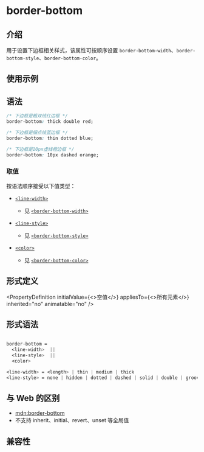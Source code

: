 # border-bottom

## 介绍

用于设置下边框相关样式，该属性可按顺序设置 `border-bottom-width`、`border-bottom-style`、`border-bottom-color`。

## 使用示例


<Go
  example="css-api"
  defaultFile="src/border-bottom/App.tsx"
  img="/assets/doc/css/border-bottom.jpg"
  defaultEntryFile="dist/border-bottom.lynx.bundle"
  entry="src/border-bottom"
/>

## 语法

```css
/* 下边框是粗双线红边框 */
border-bottom: thick double red;

/* 下边框是细点线蓝边框 */
border-bottom: thin dotted blue;

/* 下边框是10px虚线橙边框 */
border-bottom: 10px dashed orange;
```

### 取值

按语法顺序接受以下值类型：

- [`<line-width>`](./border-bottom.mdx#形式定义)

  - 见 [`<border-bottom-width>`](./border-bottom-width.mdx)

- [`<line-style>`](./border-bottom.mdx#形式定义)

  - 见 [`<border-bottom-style>`](./border-bottom-style.mdx)

- [`<color>`](/api/css/data-type/color.html)
  - 见 [`<border-bottom-color>`](./border-bottom-color.mdx)

## 形式定义


<PropertyDefinition
  initialValue={<>空值</>}
  appliesTo={<>所有元素</>}
  inherited="no"
  animatable="no"
/>

## 形式语法

```css

border-bottom =
  <line-width>  ||
  <line-style>  ||
  <color>

<line-width> = <length> | thin | medium | thick
<line-style> = none | hidden | dotted | dashed | solid | double | groove | ridge | inset | outset

```

## 与 Web 的区别

- [mdn:border-bottom](https://developer.mozilla.org/en-US/docs/Web/CSS/border-bottom)
- 不支持 inherit、initial、revert、unset 等全局值

## 兼容性


<LegacyCompatTable metadata="css/properties/border-bottom" />
